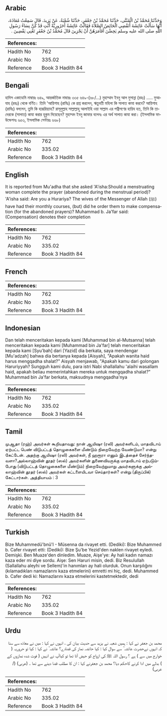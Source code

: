 ## Arabic


<div dir="rtl" lang="ar" style={{fontSize:'larger',backgroundColor:'#f8f9fa',padding:20}}>
وَحَدَّثَنَا مُحَمَّدُ بْنُ الْمُثَنَّى، حَدَّثَنَا مُحَمَّدُ بْنُ جَعْفَرٍ، حَدَّثَنَا شُعْبَةُ، عَنْ يَزِيدَ، قَالَ سَمِعْتُ مُعَاذَةَ، أَنَّهَا سَأَلَتْ عَائِشَةَ أَتَقْضِي الْحَائِضُ الصَّلاَةَ فَقَالَتْ عَائِشَةُ أَحَرُورِيَّةٌ أَنْتِ قَدْ كُنَّ نِسَاءُ رَسُولِ اللَّهِ صلى الله عليه وسلم يَحِضْنَ أَفَأَمَرَهُنَّ أَنْ يَجْزِينَ قَالَ مُحَمَّدُ بْنُ جَعْفَرٍ تَعْنِي يَقْضِينَ ‏.‏
</div>
<div style={{backgroundColor:'#f8f9fa',padding:20, marginBottom: 10}}><table> <thead> <tr> <th>References:</th> <th></th> </tr> </thead> <tbody><tr><td>Hadith No</td><td>762</td></tr><tr><td>Arabic No</td><td>335.02</td></tr><tr><td>Reference</td><td>Book 3 Hadith 84</td></tr></tbody></table></div>

## Bengali


<div dir="ltr" lang="bn" style={{fontSize:'larger',backgroundColor:'#f8f9fa',padding:20}}>
হাদিস একাডেমি নাম্বারঃ ৬৪৯, আন্তর্জাতিক নাম্বারঃ ৩৩৫ ৬৪৯-(৬৮/...) মুহাম্মাদ ইবনু আল মুসান্না (রহঃ) ..... মুআযাহ (রহঃ) থেকে বর্ণিত। তিনি 'আয়িশাহ (রাযিঃ) কে প্রশ্ন করলেন, ঋতুবতী মহিলা কি সালাত কাযা করবে? আয়িশাহ (রাযিঃ) বললেন, তুমি কি হারূরিয়্যাহ? রাসূলুল্লাহ সাল্লাল্লাহু আলাইহি ওয়া সাল্লাম এর পত্নীগণের হায়িয হত, তিনি কি তাদেরকে (সালাত) কাযা করার হুকুম দিয়েছেন? মুহাম্মদ ইবনু জাফার বলেনঃ এর অর্থ সালাত কাযা করা। (ইসলামিক ফাউন্ডেশনঃ ৬৫৩, ইসলামিক সেন্টারঃ ৬৬৮)
</div>
<div style={{backgroundColor:'#f8f9fa',padding:20, marginBottom: 10}}><table> <thead> <tr> <th>References:</th> <th></th> </tr> </thead> <tbody><tr><td>Hadith No</td><td>762</td></tr><tr><td>Arabic No</td><td>335.02</td></tr><tr><td>Reference</td><td>Book 3 Hadith 84</td></tr></tbody></table></div>

## English


<div dir="ltr" lang="en" style={{fontSize:'larger',backgroundColor:'#f8f9fa',padding:20}}>
It is reported from Mu'adha that she asked 'A'isha:Should a menstruating woman complete the prayer (abandoned during the menstrual period)? 'A'isha said: Are you a Hurariya? The wives of the Messenger of Allah (ﷺ) have had their monthly courses, (but) did he order them to make compensation (for the abandoned prayers)? Muhammad b. Ja'far said: (Compensation) denotes their completion
</div>
<div style={{backgroundColor:'#f8f9fa',padding:20, marginBottom: 10}}><table> <thead> <tr> <th>References:</th> <th></th> </tr> </thead> <tbody><tr><td>Hadith No</td><td>762</td></tr><tr><td>Arabic No</td><td>335.02</td></tr><tr><td>Reference</td><td>Book 3 Hadith 84</td></tr></tbody></table></div>

## French


<div dir="ltr" lang="fr" style={{fontSize:'larger',backgroundColor:'#f8f9fa',padding:20}}>

</div>
<div style={{backgroundColor:'#f8f9fa',padding:20, marginBottom: 10}}><table> <thead> <tr> <th>References:</th> <th></th> </tr> </thead> <tbody><tr><td>Hadith No</td><td>762</td></tr><tr><td>Arabic No</td><td>335.02</td></tr><tr><td>Reference</td><td>Book 3 Hadith 84</td></tr></tbody></table></div>

## Indonesian


<div dir="ltr" lang="id" style={{fontSize:'larger',backgroundColor:'#f8f9fa',padding:20}}>
Dan telah menceritakan kepada kami [Muhammad bin al-Mutsanna] telah menceritakan kepada kami [Muhammad bin Ja'far] telah menceritakan kepada kami [Syu'bah] dari [Yazid] dia berkata, saya mendengar [Mu'adzah] bahwa dia bertanya kepada [Aisyah], "Apakah wanita haid harus mengqadha shalat?" Aisyah menjawab, "Apakah kamu dari golongan Haruriyyah? Sungguh kami dulu, para istri Nabi shallallahu 'alaihi wasallam haid, apakah beliau memerintahkan mereka untuk mengqadha shalat?" Muhammad bin Ja'far berkata, maksudnya mengqadha'nya
</div>
<div style={{backgroundColor:'#f8f9fa',padding:20, marginBottom: 10}}><table> <thead> <tr> <th>References:</th> <th></th> </tr> </thead> <tbody><tr><td>Hadith No</td><td>762</td></tr><tr><td>Arabic No</td><td>335.02</td></tr><tr><td>Reference</td><td>Book 3 Hadith 84</td></tr></tbody></table></div>

## Tamil


<div dir="ltr" lang="ta" style={{fontSize:'larger',backgroundColor:'#f8f9fa',padding:20}}>
முஆதா (ரஹ்) அவர்கள் கூறியதாவது: நான் ஆயிஷா (ரலி) அவர்களிடம், மாதவிடாய் ஏற்பட்ட பெண் விடுபட்டத் தொழுகைகளை மீண்டும் நிறைவேற்ற வேண்டுமா? என்று கேட்டேன். அதற்கு ஆயிஷா (ரலி) அவர்கள், நீ ஹரூரா எனும் இடத்தைச் சேர்ந்தவளா?அல்லாஹ்வின் தூதர் (ஸல்) அவர்களின் துணைவியருக்கு மாதவிடாய் ஏற்படும்போது (விடுபட்டத் தொழுகைகளை மீண்டும்) நிறைவேற்றுமாறு அவர்களுக்கு அல்லாஹ்வின் தூதர் (ஸல்) அவர்கள் கட்டளையிடவா செய்தார்கள்? என்று (திருப்பிக்) கேட்டார்கள். அத்தியாயம் : 3
</div>
<div style={{backgroundColor:'#f8f9fa',padding:20, marginBottom: 10}}><table> <thead> <tr> <th>References:</th> <th></th> </tr> </thead> <tbody><tr><td>Hadith No</td><td>762</td></tr><tr><td>Arabic No</td><td>335.02</td></tr><tr><td>Reference</td><td>Book 3 Hadith 84</td></tr></tbody></table></div>

## Turkish


<div dir="ltr" lang="tr" style={{fontSize:'larger',backgroundColor:'#f8f9fa',padding:20}}>
Bize Muhammedü'bnü'I - Müsenna da rivayet etti. (Dediki): Bize Muhammed b. Cafer rivayet etti: (Dediki): Bize Şu'be Yezid'den naklen rivayet eyledi. Demişki. Ben Muaze'den dinledim. Muaze, Aişe'ye: Ay hali kadın namazı kaza eder mi diye sordu. Aişe: Sen Haruri misin, dedi. Biz Resulullah (Sallallahu aleyhi ve Sellem)'in hanımları ay hali olurduk. Onun karşılığını (kılamadıkları namazlarını kaza etmelerini) emretti mi hiç, dedi. Muhammed b. Cafer dedi ki: Namazlarını kaza etmelerini kastetmektedir, dedi
</div>
<div style={{backgroundColor:'#f8f9fa',padding:20, marginBottom: 10}}><table> <thead> <tr> <th>References:</th> <th></th> </tr> </thead> <tbody><tr><td>Hadith No</td><td>762</td></tr><tr><td>Arabic No</td><td>335.02</td></tr><tr><td>Reference</td><td>Book 3 Hadith 84</td></tr></tbody></table></div>

## Urdu


<div dir="rtl" lang="ur" style={{fontSize:'larger',backgroundColor:'#f8f9fa',padding:20}}>
محمد بن جعفر نے کہا : ہمیں شعبہ نے یزید سے حدیث بیان کی ، انہوں نے کہا : میں نے معاذہ سے سنا کہ انہوں نےحضرت عائشہ ؓ سے سوال کیا : کیا حائضہ نماز کی قضادے؟ عائشہ ؓ نے کہا : کیا تو حروریہ ( خوارج میں سے ) ہے ؟ رسول اللہ ﷺ کی ازواج کو حیض آتا تھا تو کیاآپ نے انہیں ( فوت شدہ نمازوں کے ) بدلے میں ادا کرنے کاحکم دیا؟ محمد بن جعفرنے کہا : ان کا مطلب قضا دینے سے تھا ۔ (عربی) (/عربی)
</div>
<div style={{backgroundColor:'#f8f9fa',padding:20, marginBottom: 10}}><table> <thead> <tr> <th>References:</th> <th></th> </tr> </thead> <tbody><tr><td>Hadith No</td><td>762</td></tr><tr><td>Arabic No</td><td>335.02</td></tr><tr><td>Reference</td><td>Book 3 Hadith 84</td></tr></tbody></table></div>